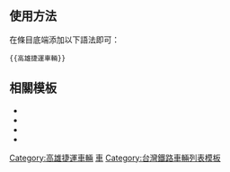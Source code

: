 {{NoteTA|G1=MediaWiki}}{{Documentation subpage}}<!-- 在本行下編輯模板說明 -->

== 使用方法 ==
在條目底端添加以下語法即可：
<pre>{{高雄捷運車輛}}</pre>

== 相關模板 == 
*{{Tl|台北捷運車輛}}
*{{Tl|新北捷運車輛}}
*{{Tl|桃園捷運車輛}}
*{{Tl|臺中捷運車輛}}

<includeonly>
[[Category:高雄捷運車輛]]
[[Category:高雄捷運模板|車]]
[[Category:台灣鐵路車輛列表模板]]
</includeonly>